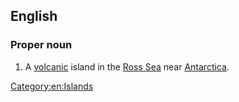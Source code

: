 ==English==
{{wikipedia}}
===Proper noun===
{{en-proper noun|sg=[[Ross]] [[island|Island]]}}

# A [[volcanic]] island in the [[Ross Sea]] near [[Antarctica]].

[[Category:en:Islands]]